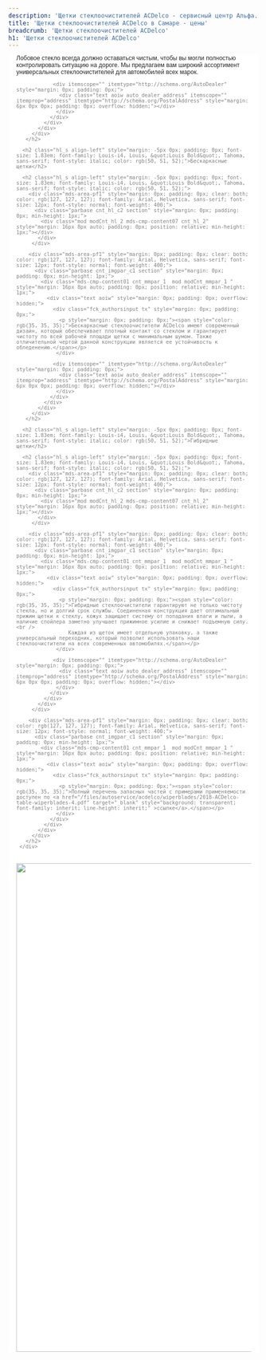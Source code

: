 ```yaml
---
description: 'Щетки стеклоочистителей ACDelco - сервисный центр Альфа. Выгодные цены, в наличии, высокое качество работы, официальный автосервис General Motors в Самаре.'
title: 'Щетки стеклоочистителей ACDelco в Самаре - цены'
breadcrumb: 'Щетки стеклоочистителей ACDelco'
h1: 'Щетки стеклоочистителей ACDelco'
---
```

<div class="mds-area-pf1" style="margin: 0px; padding: 0px; clear: both; color: rgb(127, 127, 127); font-family: Arial, Helvetica, sans-serif; font-size: 12px; background-color: rgb(255, 255, 255);"> 
  <div class="parbase cnt_hl_c2 section" style="margin: 0px; padding: 0px; min-height: 1px;"> 
    <div class="mod modCnt_hl_2 mds-cmp-content07 cnt_hl_2" style="margin: 16px 8px auto; padding: 0px; position: relative; min-height: 1px;"> 
      <h2 class="hl_s align-left" style="margin: -5px 0px; padding: 0px; font-size: 1.83em; font-family: Louis-i4, Louis, &quot;Louis Bold&quot;, Tahoma, sans-serif; font-style: italic; color: rgb(50, 51, 52);"> 
        <div class="mds-area-pf1" style="margin: 0px; padding: 0px; clear: both; color: rgb(127, 127, 127); font-family: Arial, Helvetica, sans-serif; font-size: 12px; font-style: normal; font-weight: 400;"> 
          <div class="parbase cnt_imgpar_c1 section" style="margin: 0px; padding: 0px; min-height: 1px;"> 
            <div class="mds-cmp-content01 cnt_mmpar_1  mod modCnt_mmpar_1 " style="margin: 16px 8px auto; padding: 0px; position: relative; min-height: 1px;"> 
              <div class="text aoiw" style="margin: 0px; padding: 0px; overflow: hidden;"> 
                <div class="fck_authorsinput tx" style="margin: 0px; padding: 0px;"> 
                  <p style="margin: 0px; padding: 0px;"><span style="color: rgb(35, 35, 35);">Лобовое стекло всегда должно оставаться чистым, чтобы вы могли полностью контролировать ситуацию на дороге. Мы предлагаем вам широкий ассортимент универсальных стеклоочистителей для автомобилей всех марок.</span></p>
                 </div>
               
                <div itemscope="" itemtype="http://schema.org/AutoDealer" style="margin: 0px; padding: 0px;"> 
                  <div class="text aoiw auto_dealer_address" itemscope="" itemprop="address" itemtype="http://schema.org/PostalAddress" style="margin: 6px 0px 0px; padding: 0px; overflow: hidden;"></div>
                 </div>
               </div>
             </div>
           </div>
         </div>
       </h2>
     
      <h2 class="hl_s align-left" style="margin: -5px 0px; padding: 0px; font-size: 1.83em; font-family: Louis-i4, Louis, &quot;Louis Bold&quot;, Tahoma, sans-serif; font-style: italic; color: rgb(50, 51, 52);">Бескаркасные щетки</h2>
     
      <h2 class="hl_s align-left" style="margin: -5px 0px; padding: 0px; font-size: 1.83em; font-family: Louis-i4, Louis, &quot;Louis Bold&quot;, Tahoma, sans-serif; font-style: italic; color: rgb(50, 51, 52);"> 
        <div class="mds-area-pf1" style="margin: 0px; padding: 0px; clear: both; color: rgb(127, 127, 127); font-family: Arial, Helvetica, sans-serif; font-size: 12px; font-style: normal; font-weight: 400;"> 
          <div class="parbase cnt_hl_c2 section" style="margin: 0px; padding: 0px; min-height: 1px;"> 
            <div class="mod modCnt_hl_2 mds-cmp-content07 cnt_hl_2" style="margin: 16px 8px auto; padding: 0px; position: relative; min-height: 1px;"></div>
           </div>
         </div>
       
        <div class="mds-area-pf1" style="margin: 0px; padding: 0px; clear: both; color: rgb(127, 127, 127); font-family: Arial, Helvetica, sans-serif; font-size: 12px; font-style: normal; font-weight: 400;"> 
          <div class="parbase cnt_imgpar_c1 section" style="margin: 0px; padding: 0px; min-height: 1px;"> 
            <div class="mds-cmp-content01 cnt_mmpar_1  mod modCnt_mmpar_1 " style="margin: 16px 8px auto; padding: 0px; position: relative; min-height: 1px;"> 
              <div class="text aoiw" style="margin: 0px; padding: 0px; overflow: hidden;"> 
                <div class="fck_authorsinput tx" style="margin: 0px; padding: 0px;"> 
                  <p style="margin: 0px; padding: 0px;"><span style="color: rgb(35, 35, 35);">Бескаркасные стеклоочистители ACDelco имеют современный дизайн, который обеспечивает плотный контакт со стеклом и гарантирует чистоту по всей рабочей площади щетки с минимальным шумом. Также отличительной чертой данной конструкции является ее устойчивость к обледенению.</span></p>
                 </div>
               
                <div itemscope="" itemtype="http://schema.org/AutoDealer" style="margin: 0px; padding: 0px;"> 
                  <div class="text aoiw auto_dealer_address" itemscope="" itemprop="address" itemtype="http://schema.org/PostalAddress" style="margin: 6px 0px 0px; padding: 0px; overflow: hidden;"></div>
                 </div>
               </div>
             </div>
           </div>
         </div>
       </h2>
     
      <h2 class="hl_s align-left" style="margin: -5px 0px; padding: 0px; font-size: 1.83em; font-family: Louis-i4, Louis, &quot;Louis Bold&quot;, Tahoma, sans-serif; font-style: italic; color: rgb(50, 51, 52);">Гибридные щетки</h2>
     
      <h2 class="hl_s align-left" style="margin: -5px 0px; padding: 0px; font-size: 1.83em; font-family: Louis-i4, Louis, &quot;Louis Bold&quot;, Tahoma, sans-serif; font-style: italic; color: rgb(50, 51, 52);"> 
        <div class="mds-area-pf1" style="margin: 0px; padding: 0px; clear: both; color: rgb(127, 127, 127); font-family: Arial, Helvetica, sans-serif; font-size: 12px; font-style: normal; font-weight: 400;"> 
          <div class="parbase cnt_hl_c2 section" style="margin: 0px; padding: 0px; min-height: 1px;"> 
            <div class="mod modCnt_hl_2 mds-cmp-content07 cnt_hl_2" style="margin: 16px 8px auto; padding: 0px; position: relative; min-height: 1px;"></div>
           </div>
         </div>
       
        <div class="mds-area-pf1" style="margin: 0px; padding: 0px; clear: both; color: rgb(127, 127, 127); font-family: Arial, Helvetica, sans-serif; font-size: 12px; font-style: normal; font-weight: 400;"> 
          <div class="parbase cnt_imgpar_c1 section" style="margin: 0px; padding: 0px; min-height: 1px;"> 
            <div class="mds-cmp-content01 cnt_mmpar_1  mod modCnt_mmpar_1 " style="margin: 16px 8px auto; padding: 0px; position: relative; min-height: 1px;"> 
              <div class="text aoiw" style="margin: 0px; padding: 0px; overflow: hidden;"> 
                <div class="fck_authorsinput tx" style="margin: 0px; padding: 0px;"> 
                  <p style="margin: 0px; padding: 0px;"><span style="color: rgb(35, 35, 35);">Гибридные стеклоочистители гарантируют не только чистоту стекла, но и долгий срок службы. Соединенная конструкция дает оптимальный прижим щетки к стеклу, кожух защищает систему от попадания влаги и пыли, а наличие спойлера заметно улучшает прижимное усилие и снижает подъемную силу. <br />
                     Каждая из щеток имеет отдельную упаковку, а также универсальный переходник, который позволит использовать наши стеклоочистители на всех современных автомобилях.</span></p>
                 </div>
               
                <div itemscope="" itemtype="http://schema.org/AutoDealer" style="margin: 0px; padding: 0px;"> 
                  <div class="text aoiw auto_dealer_address" itemscope="" itemprop="address" itemtype="http://schema.org/PostalAddress" style="margin: 6px 0px 0px; padding: 0px; overflow: hidden;"></div>
                 </div>
               </div>
             </div>
           </div>
         </div>
       
        <div class="mds-area-pf1" style="margin: 0px; padding: 0px; clear: both; color: rgb(127, 127, 127); font-family: Arial, Helvetica, sans-serif; font-size: 12px; font-style: normal; font-weight: 400;"> 
          <div class="parbase cnt_imgpar_c1 section" style="margin: 0px; padding: 0px; min-height: 1px;"> 
            <div class="mds-cmp-content01 cnt_mmpar_1  mod modCnt_mmpar_1 " style="margin: 16px 8px auto; padding: 0px; position: relative; min-height: 1px;"> 
              <div class="text aoiw" style="margin: 0px; padding: 0px; overflow: hidden;"> 
                <div class="fck_authorsinput tx" style="margin: 0px; padding: 0px;"> 
                  <p style="margin: 0px; padding: 0px;"><span style="color: rgb(35, 35, 35);">Полный перечень запасных частей с примерами применяемости доступен по <a href="/files/autoservice/acdelco/wiperblades/2018-ACDelco-table-wiperblades-4.pdf" target="_blank" style="background: transparent; font-family: inherit; line-height: inherit;" >ссылке</a>.</span></p>
                 </div>
               </div>
             </div>
           </div>
         </div>
       </h2>
     </div>
   </div>
 </div>
 
<div class="mds-area-pf1" style="margin: 0px; padding: 0px; clear: both; color: rgb(127, 127, 127); font-family: Arial, Helvetica, sans-serif; font-size: 12px; background-color: rgb(255, 255, 255);"> 
  <div class="parbase cnt_imgpar_c1 section" style="margin: 0px; padding: 0px; min-height: 1px;"> 
    <div class="mds-cmp-content01 cnt_mmpar_1  mod modCnt_mmpar_1 " style="margin: 16px 8px auto; padding: 0px; position: relative; min-height: 1px;"><img src="/autoservice/acdelco/wiperblades/ACDelco-landing-table-wiperblades-desktop-compressed.jpg" border="0" width="980" height="1085" style="max-width: 100%;height: auto;"  /> 
      <div class="text aoiw" style="margin: 0px; padding: 0px; overflow: hidden;"> 
        <div class="fck_authorsinput tx" style="margin: 0px; padding: 0px;"> </div>
       </div>
     </div>
   </div>
 </div>